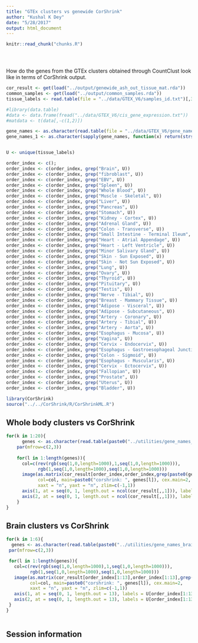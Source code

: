 ```yaml
---
title: "GTEx clusters vs genewide CorShrink"
author: "Kushal K Dey"
date: "5/28/2017"
output: html_document
---
```


<!-- The file analysis/chunks.R contains chunks that define default settings
shared across the workflowr files. -->
```r
knitr::read_chunk("chunks.R")
```

<!-- Update knitr chunk options -->
```r
```

<!-- Insert the date the file was last updated -->
```r
```

<!-- Insert the code version (Git commit SHA1) if Git repository exists and R
 package git2r is installed -->
```r
```

How do the genes from the GTEx clusters obtained through CountClust look like in terms of CorShrink
output.

```r
cor_result <- get(load("../output/genewide_ash_out_tissue_mat.rda"))
common_samples <- get(load("../output/common_samples.rda"))
tissue_labels <- read.table(file = "../data/GTEX_V6/samples_id.txt")[,3]

#library(data.table)
#data <- data.frame(fread("../data/GTEX_V6/cis_gene_expression.txt"))
#matdata <- t(data[,-c(1,2)])

gene_names <- as.character(read.table(file = "../data/GTEX_V6/gene_names_GTEX_V6.txt")[,1])
gene_names_1 <- as.character(sapply(gene_names, function(x) return(strsplit(x, "[.]")[[1]][1])))


U <- unique(tissue_labels)
```

```r
order_index <- c();
order_index <- c(order_index, grep("Brain", U))
order_index <- c(order_index, grep("fibroblast", U))
order_index <- c(order_index, grep("EBV", U))
order_index <- c(order_index, grep("Spleen", U))
order_index <- c(order_index, grep("Whole Blood", U))
order_index <- c(order_index, grep("Muscle - Skeletal", U))
order_index <- c(order_index, grep("Liver", U))
order_index <- c(order_index, grep("Pancreas", U))
order_index <- c(order_index, grep("Stomach", U))
order_index <- c(order_index, grep("Kidney - Cortex", U))
order_index <- c(order_index, grep("Adrenal Gland", U))
order_index <- c(order_index, grep("Colon - Transverse", U))
order_index <- c(order_index, grep("Small Intestine - Terminal Ileum", U))
order_index <- c(order_index, grep("Heart - Atrial Appendage", U))
order_index <- c(order_index, grep("Heart - Left Ventricle", U))
order_index <- c(order_index, grep("Minor Salivary Gland", U))
order_index <- c(order_index, grep("Skin - Sun Exposed", U))
order_index <- c(order_index, grep("Skin - Not Sun Exposed", U))
order_index <- c(order_index, grep("Lung", U))
order_index <- c(order_index, grep("Ovary", U))
order_index <- c(order_index, grep("Thyroid", U))
order_index <- c(order_index, grep("Pituitary", U))
order_index <- c(order_index, grep("Testis", U))
order_index <- c(order_index, grep("Nerve - Tibial", U))
order_index <- c(order_index, grep("Breast - Mammary Tissue", U))
order_index <- c(order_index, grep("Adipose - Visceral", U))
order_index <- c(order_index, grep("Adipose - Subcutaneous", U))
order_index <- c(order_index, grep("Artery - Coronary", U))
order_index <- c(order_index, grep("Artery - Tibial", U))
order_index <- c(order_index, grep("Artery - Aorta", U))
order_index <- c(order_index, grep("Esophagus - Mucosa", U))
order_index <- c(order_index, grep("Vagina", U))
order_index <- c(order_index, grep("Cervix - Endocervix", U))
order_index <- c(order_index, grep("Esophagus - Gastroesophageal Junction", U))
order_index <- c(order_index, grep("Colon - Sigmoid", U))
order_index <- c(order_index, grep("Esophagus - Muscularis", U))
order_index <- c(order_index, grep("Cervix - Ectocervix", U))
order_index <- c(order_index, grep("Fallopian", U))
order_index <- c(order_index, grep("Prostate", U))
order_index <- c(order_index, grep("Uterus", U))
order_index <- c(order_index, grep("Bladder", U))
```

```r
library(CorShrink)
source("../../CorShrink/R/CorShrinkML.R")
```


## Whole body clusters vs CorShrink

```r

for(k in 1:20){
      genes <- as.character(read.table(paste0("../utilities/gene_names_clus_", k, ".txt"))[1:6,1])
    par(mfrow=c(2,3))
    
    for(l in 1:length(genes)){
      col=c(rev(rgb(seq(1,0,length=1000),1,seq(1,0,length=1000))),
            rgb(1,seq(1,0,length=1000),seq(1,0,length=1000)))
      image(as.matrix(cor_result[order_index,order_index,grep(paste0(genes[l]),gene_names_1)]),
            col=col, main=paste0("corshrink: ", genes[l]), cex.main=2,
            xaxt = "n", yaxt = "n", zlim=c(-1,1))
      axis(1, at = seq(0, 1, length.out = ncol(cor_result[,,1])), labels = U[order_index], las=2, cex.axis = 0.5)
      axis(2, at = seq(0, 1, length.out = ncol(cor_result[,,1])), labels = U[order_index], las=2, cex.axis = 0.5)
    }
}

```


## Brain clusters vs CorShrink

```r

for(k in 1:6){
  genes <- as.character(read.table(paste0("../utilities/gene_names_brain_clus_", k, ".txt"))[1:6,1])
 par(mfrow=c(2,3))

 for(l in 1:length(genes)){
   col=c(rev(rgb(seq(1,0,length=1000),1,seq(1,0,length=1000))),
         rgb(1,seq(1,0,length=1000),seq(1,0,length=1000)))
   image(as.matrix(cor_result[order_index[1:13],order_index[1:13],grep(paste0(genes[l]),gene_names_1)]),
         col=col, main=paste0("corshrink: ", genes[l]), cex.main=2,
         xaxt = "n", yaxt = "n", zlim=c(-1,1))
   axis(1, at = seq(0, 1, length.out = 13), labels = U[order_index[1:13]], las=2, cex.axis = 1)
   axis(2, at = seq(0, 1, length.out = 13), labels = U[order_index[1:13]], las=2, cex.axis = 1)
 }
}
 
```


## Session information

<!-- Insert the session information into the document -->
```r
```
